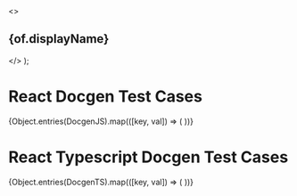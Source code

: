 
<Meta title="Docgen/Props" />

  <>
    <h2>{of.displayName}</h2>
    <Description of={of} />
    <Props of={of} />
  </>
);

# React Docgen Test Cases

<div>
  {Object.entries(DocgenJS).map(([key, val]) => (
    <DescriptionProps key={key} of={val} />
  ))}
</div>

# React Typescript Docgen Test Cases

<div>
  {Object.entries(DocgenTS).map(([key, val]) => (
    <DescriptionProps key={key} of={val} />
  ))}
</div>
